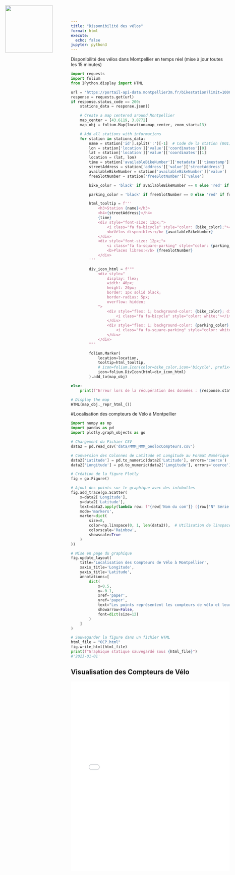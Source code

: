```yaml
---
title: "Disponibilité des vélos"
format: html
execute:
  echo: false
jupyter: python3
---
```

![ ](images/logo.png){style="position: absolute; top: 20px; left: 20px; width: 150px; height: auto;"}

Disponibilité des vélos dans Montpellier en temps réel (mise à jour toutes les 15 minutes)

```python
import requests
import folium
from IPython.display import HTML

url = 'https://portail-api-data.montpellier3m.fr/bikestation?limit=1000'
response = requests.get(url)
if response.status_code == 200:
    stations_data = response.json() 

    # Create a map centered around Montpellier
    map_center = [43.6119, 3.8772]
    map_obj = folium.Map(location=map_center, zoom_start=13)

    # Add all stations with informations
    for station in stations_data:
        name = station['id'].split(':')[-1]  # Code de la station (001)
        lon = station['location']['value']['coordinates'][0]
        lat = station['location']['value']['coordinates'][1]
        location = (lat, lon)
        time = station['availableBikeNumber']['metadata']['timestamp']['value']
        streetAddress = station['address']['value']['streetAddress']
        availableBikeNumber = station['availableBikeNumber']['value']
        freeSlotNumber = station['freeSlotNumber']['value']

        bike_color = 'black' if availableBikeNumber == 0 else 'red' if availableBikeNumber < 3 else 'orange' if availableBikeNumber < 5 else 'green'

        parking_color = 'black' if freeSlotNumber == 0 else 'red' if freeSlotNumber < 3 else 'orange' if freeSlotNumber < 5 else 'green'

        html_tooltip = f'''
            <h3>Station {name}</h3>
            <h4>{streetAddress}</h4>
            {time}
            <div style="font-size: 12px;">
                <i class="fa fa-bicycle" style="color: {bike_color};"></i> 
                <b>Vélos disponibles:</b> {availableBikeNumber}
            </div>
            <div style="font-size: 12px;">
                <i class="fa fa-square-parking" style="color: {parking_color};"></i> 
                <b>Places libres:</b> {freeSlotNumber}
            </div>
        '''

        div_icon_html = f"""
            <div style="
                display: flex; 
                width: 40px; 
                height: 20px; 
                border: 1px solid black; 
                border-radius: 5px; 
                overflow: hidden;
            ">
                <div style="flex: 1; background-color: {bike_color}; display: flex; align-items: center; justify-content: center;">
                    <i class="fa fa-bicycle" style="color: white;"></i>
                </div>
                <div style="flex: 1; background-color: {parking_color}; display: flex; align-items: center; justify-content: center;">
                    <i class="fa fa-square-parking" style="color: white;"></i>
                </div>
            </div>
        """

        folium.Marker(
            location=location,
            tooltip=html_tooltip,
            # icon=folium.Icon(color=bike_color,icon='bicycle', prefix='fa'),
            icon=folium.DivIcon(html=div_icon_html)
        ).add_to(map_obj)

else:
    print(f"Erreur lors de la récupération des données : {response.status_code}")

# Display the map
HTML(map_obj._repr_html_()) 

```
#Localisation des compteurs de Vélo à Montpellier
```python
import numpy as np
import pandas as pd
import plotly.graph_objects as go

# Chargement du Fichier CSV
data2 = pd.read_csv('data/MMM_MMM_GeolocCompteurs.csv')

# Conversion des Colonnes de Latitude et Longitude au Format Numérique
data2['Latitude'] = pd.to_numeric(data2['Latitude'], errors='coerce')
data2['Longitude'] = pd.to_numeric(data2['Longitude'], errors='coerce')

# Création de la figure Plotly
fig = go.Figure()

# Ajout des points sur le graphique avec des infobulles
fig.add_trace(go.Scatter(
    x=data2['Longitude'],
    y=data2['Latitude'],
    text=data2.apply(lambda row: f"{row['Nom du com']} ({row['N° Série']} vélos)", axis=1),
    mode='markers',
    marker=dict(
        size=8,
        color=np.linspace(0, 1, len(data2)),  # Utilisation de linspace pour générer des couleurs différentes
        colorscale='Rainbow',
        showscale=True
    )
))

# Mise en page du graphique
fig.update_layout(
    title='Localisation des Compteurs de Vélo à Montpellier',
    xaxis_title='Longitude',
    yaxis_title='Latitude',
    annotations=[
        dict(
            x=0.5,
            y=-0.1,
            xref='paper',
            yref='paper',
            text="Les points représentent les compteurs de vélo et leurs positions exactes tout au long de Montpellier.",
            showarrow=False,
            font=dict(size=12)
        )
    ]
)

# Sauvegarder la figure dans un fichier HTML
html_file = "OCP.html"
fig.write_html(html_file)
print(f"Graphique statique sauvegardé sous {html_file}")
#'2023-01-01'

```

## Visualisation des Compteurs de Vélo

<iframe
    src="OCP.html"
    width="100%"
    height="600px"
    frameborder="0"
    scrolling="no">
</iframe>
